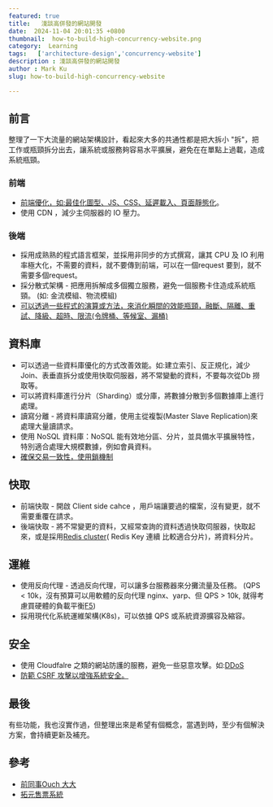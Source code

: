 ```yaml
---
featured: true
title:   淺談高併發的網站開發
date:  2024-11-04 20:01:35 +0800
thumbnail:  how-to-build-high-concurrency-website.png
category:  Learning  
tags:   ['architecture-design','concurrency-website']
description : 淺談高併發的網站開發
author : Mark Ku
slug: how-to-build-high-concurrency-website

---
```

## 前言
整理了一下大流量的網站架構設計，看起來大多的共通性都是把大拆小 "拆"，把工作或瓶頸拆分出去，讓系統或服務夠容易水平擴展，避免在在單點上過載，造成系統瓶頸。

### 前端
* [前端優化，如:最佳化圖型、JS、CSS、延遲載入、頁面靜態化](https://blog.markkulab.net/enhance-nextjs-performance/)。
* 使用 CDN ，減少主伺服器的 IO 壓力。

### 後端
* 採用成熟熟的程式語言框架，並採用非同步的方式撰寫，讓其 CPU 及 IO 利用率極大化，不需要的資料，就不要傳到前端，可以在一個request 要到，就不需要多個request。
* 採分散式架構 - 把應用拆解成多個獨立服務，避免一個服務卡住造成系統瓶頸。 (如: 金流模組、物流模組)
* [可以透過一些程式的演算或方法，來消化瞬間的效能瓶頸，融斷、隔離、重試、降級、超時、限流(令牌桶、等候室、漏桶)](https://blog.csdn.net/github_38592071/article/details/140196235)

## 資料庫
* 可以透過一些資料庫優化的方式改善效能。如:建立索引、反正規化，減少Join、表垂直拆分或使用快取伺服器，將不常變動的資料，不要每次從Db 撈取等。
* 可以將資料庫進行分片（Sharding）或分庫，將數據分散到多個數據庫上進行處理。
* 讀寫分離 - 將資料庫讀寫分離，使用主從複製(Master Slave Replication)來處理大量讀請求。
* 使用 NoSQL 資料庫：NoSQL 能有效地分區、分片，並具備水平擴展特性，特別適合處理大規模數據，例如會員資料。
* [確保交易一致性，使用鎖機制](https://ouch1978.github.io/blog/2022/09/21/common-locks-in-programming-world)

## 快取
* 前端快取 - 開啟 Client side cahce ，用戶端讓要過的檔案，沒有變更，就不需要重覆在請求。
* 後端快取 - 將不常變更的資料，又經常查詢的資料透過快取伺服器，快取起來，或是採用[Redis cluster](https://isdaniel.github.io/redis-cluster-introduce-01/)( Redis Key 連續 比較適合分片)，將資料分片。

## 運維
* 使用反向代理 - 透過反向代理，可以讓多台服務器來分攤流量及任務。 (QPS < 10k，沒有預算可以用軟體的反向代理 nginx、yarp、但 QPS > 10k, 就得考慮買硬體的負載平衡[F5](https://www.f5.com/glossary/load-balancer))
* 採用現代化系統運維架構(K8s)，可以依據 QPS 或系統資源擴容及縮容。

## 安全
* 使用 Cloudfalre 之類的網站防護的服務，避免一些惡意攻擊。如:[DDoS](https://blog.markkulab.net/2022/01/16/prevent-ddos/)
* [防範 CSRF 攻擊以增強系統安全。](https://www.telerik.com/blogs/protecting-nextjs-applications-cross-site-request-forgery-csrf-attacks)

## 最後
有些功能，我也沒實作過，但整理出來是希望有個概念，當遇到時，至少有個解決方案，會持續更新及補充。

## 參考
* [前同事Ouch 大大](https://ouch1978.github.io/)
* [拓元售票系統](https://aws.amazon.com/tw/solutions/case-studies/tixcraft/?fbclid=IwZXh0bgNhZW0CMTAAAR1OkXmUsFGJZ4x086DzwYbK4Ox1JEuJWDA6umSIx2edlKKucWm4jWU6PGY_aem_aztLGVHLLc9EvEnDe6WTMg)


